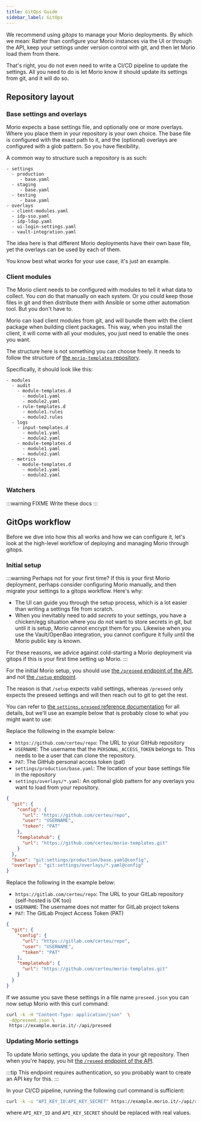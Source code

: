 ```yaml
---
title: GitOps Guide
sidebar_label: GitOps
---
```


We recommend using _gitops_ to manage your Morio deployments.
By which we mean: Rather than configure your Morio instances via the UI or
through the API, keep your settings under version control with git, and then let
Morio load them from there.

That's right, you do not even need to write a CI/CD pipeline to update the
settings. All you need to do is let Morio know it should update its settings
from git, and it will do so.

## Repository layout

### Base settings and overlays

Morio expects a base settings file, and optionally one or more overlays.  Where
you place them in your repository is your own choice. The base file is
configured with the exact path to it, and the (optional) overlays are
configured with a glob pattern. So you have flexibility.

A common way to structure such a repository is as such:

```
- settings
  - production
     - base.yaml
  - staging
     - base.yaml
  - testing
     - base.yaml
- overlays
  - client-modules.yaml
  - idp-sso.yaml
  - idp-ldap.yaml
  - ui-login-settings.yaml
  - vault-integration.yaml
```

The idea here is that different Morio deployments have their own base file, yet
the overlays can be used by each of them.

You know best what works for your use case, it's just an example.

### Client modules

The Morio client needs to be configured with modules to tell it what data to
collect. You _can_ do that manually on each system. Or you could keep those
files in git and then distribute them with Ansible or some other automation
tool. But you don't have to.

Morio can load client modules from git, and will bundle them with the client
package when building client packages.  This way, when you install the client,
it will come with all your modules, you just need to enable the ones you want.

The structure here is not something you can choose freely. It needs to follow
the structure of [the `morio-templates`
repository](https://github.com/certeu/morio-templates).

Specifically, it should look like this:

```
- modules
  - audit
    - module-templates.d
      - module1.yaml
      - module2.yaml
    - rule-templates.d
      - module1.rules
      - module2.rules
  - logs
    - input-templates.d
      - module1.yaml
      - module2.yaml
    - module-templates.d
      - module1.yaml
      - module2.yaml
  - metrics
    - module-templates.d
      - module1.yaml
      - module2.yaml
```

### Watchers

:::warning FIXME
Write these docs
:::

## GitOps workflow

Before we dive into how this all works and how we can configure it, let's look
at the high-level workflow of deploying and managing Morio through gitops.

### Initial setup

:::warning Perhaps not for your first time?
If this is your first Morio deployment, perhaps consider configuring Morio
manually, and then migrate your settings to a gitops workflow. Here's why:

- The UI can guide you through the setup process, which is a lot easier than
  writing a settings file from scratch.
- When you inevitably need to add _secrets_ to your settings, you have a
  chicken/egg situation where you do not want to store secrets in git, but
  until it is setup, Morio cannot encrypt them for you. Likewise when you 
  use the Vault/OpenBao integration, you cannot configure it fully until the
  Morio public key is known.

For these reasons, we advice against cold-starting a Morio deployment via
gitops if this is your first time setting up Morio.
:::

For the initial Morio setup, you should use [the `/preseed` endpoint of the
API](/docs/reference/apis/api#tag/settings/operation/preseed), and not [the
`/setup` endpoint](/docs/reference/apis/api#tag/settings/operation/setup).

The reason is that `/setup` expects valid settings, whereas `/preseed` only
expects the preseed settings and will then reach out to git to get the rest.

You can refer to [the `settings.preseed` reference
documentation](/docs/reference/settings/preseed/) for all details, but we'll
use an example below that is probably close to what you might want to use:

<Tabs>
<TabItem value="a" label="From GitHub">
Replace the following in the example below:

- `https://github.com/certeu/repo`: The URL to your GitHub repository
- `USERNAME`: The username that the `PERSONAL_ACCESS_TOKEN` belongs to. This
  needs to be a user that can clone the repository.
- `PAT`: The GitHub personal access token (pat)
- `settings/production/base.yaml`: The location of your base settings file in
  the repository
- `settings/overlays/*.yaml`: An optional glob pattern for any overlays you
  want to load from your repository.

```json title="Example preseed settings for GitHub"
{
  "git": {
    "config": {
      "url": "https://github.com/certeu/repo",
      "user": "USERNAME",
      "token": "PAT"
    },
    "templatehub": {
      "url": "https://github.com/certeu/morio-templates.git"
    }
  },
  "base": "git:settings/production/base.yaml@config",
  "overlays": "git:settings/overlays/*.yaml@config"
}
```

</TabItem>
<TabItem value="b" label="From GitLab">
Replace the following in the example below:

- `https://gitlab.com/certeu/repo`: The URL to your GitLab repository (self-hosted is OK too)
- `USERNAME`: The username does not matter for GitLab project tokens
- `PAT`: The GitLab Project Access Token (PAT)

```json title="Example preseed settings for GitLab"
{
  "git": {
    "config": {
      "url": "https://gitlab.com/certeu/repo",
      "user": "USERNAME",
      "token": "PAT"
    },
    "templatehub": {
      "url": "https://github.com/certeu/morio-templates.git"
    }
  }
}
```
</TabItem>
</Tabs>

If we assume you save these settings in a file name `preseed.json` you can now
setup Morio with this curl command:

```sh
curl -k -H "Content-Type: application/json"  \
 -d@preseed.json \
 https://example.morio.it/-/api/preseed 
```

### Updating Morio settings

To update Morio settings, you update the data in your git repository. Then when
you're happy, you hit [the `/reseed` endpoint of the
API](/docs/reference/apis/api#tag/settings/operation/reseed).

:::tip
This endpoint requires authentication, so you probably want to create an API
key for this.
:::

In your CI/CD pipeline, running the following curl command is sufficient:

```sh
curl -k -u "API_KEY_ID:API_KEY_SECRET" https://example.morio.it/-/api/reseed
```

where `API_KEY_ID` and `API_KEY_SECRET` should be replaced with real values.

